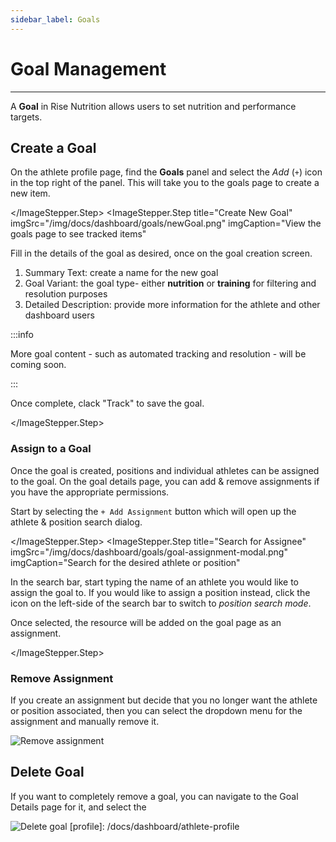 ```yaml
---
sidebar_label: Goals
---
```




# Goal Management

---

A **Goal** in Rise Nutrition allows users to set nutrition and performance targets.

## Create a Goal

<ImageStepper>
  <ImageStepper.Step
    title="Add Goal"
    imgSrc="/img/docs/dashboard/goals/createGoal.png"
    imgCaption="Click the 'Add' (+) icon on the dashboard Goals panel"
  >

On the athlete profile page, find the **Goals** panel and select the *Add* (`+`) icon in the top right of the panel. This will take you to the goals page to create a new item.

  </ImageStepper.Step>
  <ImageStepper.Step
    title="Create New Goal"
    imgSrc="/img/docs/dashboard/goals/newGoal.png"
    imgCaption="View the goals page to see tracked items"
  >

Fill in the details of the goal as desired, once on the goal creation screen.

1. Summary Text: create a name for the new goal
2. Goal Variant: the goal type- either **nutrition** or **training** for filtering and resolution purposes
3. Detailed Description: provide more information for the athlete and other dashboard users

:::info

More goal content - such as automated tracking and resolution - will be coming soon.

:::

Once complete, clack "Track" to save the goal.

  </ImageStepper.Step>
</ImageStepper>

### Assign to a Goal

Once the goal is created, positions and individual athletes can be assigned to the goal. On
the goal details page, you can add &amp; remove assignments if you have the appropriate permissions.

<ImageStepper>
  <ImageStepper.Step
    title="Add Assignment"
    imgSrc="/img/docs/dashboard/goals/add-assignment-btn.png"
    imgCaption="Click the '+ Add Assignment' button on the goals detail page"
  >

Start by selecting the `+ Add Assignment` button which will open up the athlete &amp; position
search dialog.

  </ImageStepper.Step>
  <ImageStepper.Step
    title="Search for Assignee"
    imgSrc="/img/docs/dashboard/goals/goal-assignment-modal.png"
    imgCaption="Search for the desired athlete or position"
  >

In the search bar, start typing the name of an athlete you would like to assign the goal to. If you
would like to assign a position instead, click the icon on the left-side of the search bar to
switch to _position search mode_.

Once selected, the resource will be added on the goal page as an assignment.

  </ImageStepper.Step>
</ImageStepper>

### Remove Assignment

If you create an assignment but decide that you no longer want the athlete or position associated,
then you can select the dropdown menu for the assignment and manually remove it.

![Remove assignment](/img/docs/dashboard/goals/remove-assignment.png)

## Delete Goal

If you want to completely remove a goal, you can navigate to the Goal Details page for it, and
select the 

![Delete goal](/img/docs/dashboard/goals/delete-goal.png)
[profile]: /docs/dashboard/athlete-profile
